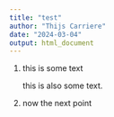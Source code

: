 ```yaml
---
title: "test"
author: "Thijs Carriere"
date: "2024-03-04"
output: html_document
---
```


1. this is some text

      this is also some text.

2. now the next point
